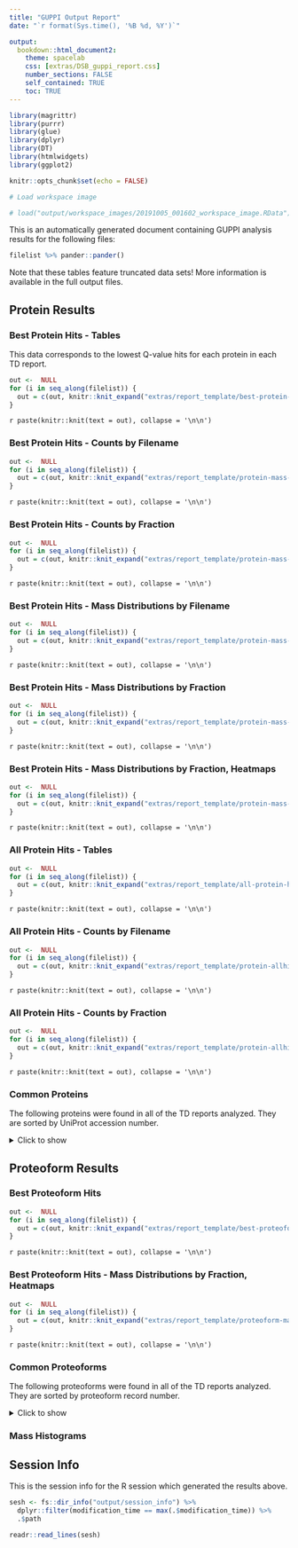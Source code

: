 ```yaml
---
title: "GUPPI Output Report"
date: "`r format(Sys.time(), '%B %d, %Y')`"

output: 
  bookdown::html_document2:
    theme: spacelab
    css: [extras/DSB_guppi_report.css]
    number_sections: FALSE
    self_contained: TRUE
    toc: TRUE
---
```


```r

library(magrittr)
library(purrr)
library(glue)
library(dplyr)
library(DT)
library(htmlwidgets)
library(ggplot2)

knitr::opts_chunk$set(echo = FALSE)
```

```r

# Load workspace image

# load("output/workspace_images/20191005_001602_workspace_image.RData")

```


This is an automatically generated document containing GUPPI analysis results for the following files:

```r

filelist %>% pander::pander()

```

Note that these tables feature truncated data sets! More information is available in the full output files.

## Protein Results

### Best Protein Hits - Tables {.tabset .tabset-fade}

This data corresponds to the lowest Q-value hits for each protein in each TD report.

```r

out <-  NULL
for (i in seq_along(filelist)) {
  out = c(out, knitr::knit_expand("extras/report_template/best-protein-hits-tables.Rmd"))
}

```

`r paste(knitr::knit(text = out), collapse = '\n\n')`

### Best Protein Hits - Counts by Filename {.tabset .tabset-fade}

```r

out <-  NULL
for (i in seq_along(filelist)) {
  out = c(out, knitr::knit_expand("extras/report_template/protein-mass-histograms-01a.Rmd"))
}

```

`r paste(knitr::knit(text = out), collapse = '\n\n')`

### Best Protein Hits - Counts by Fraction {.tabset .tabset-fade}

```r

out <-  NULL
for (i in seq_along(filelist)) {
  out = c(out, knitr::knit_expand("extras/report_template/protein-mass-histograms-01b.Rmd"))
}

```

`r paste(knitr::knit(text = out), collapse = '\n\n')`

### Best Protein Hits - Mass Distributions by Filename {.tabset .tabset-fade}

```r

out <-  NULL
for (i in seq_along(filelist)) {
  out = c(out, knitr::knit_expand("extras/report_template/protein-mass-histograms-02.Rmd"))
}

```

`r paste(knitr::knit(text = out), collapse = '\n\n')`

### Best Protein Hits - Mass Distributions by Fraction {.tabset .tabset-fade}

```r

out <-  NULL
for (i in seq_along(filelist)) {
  out = c(out, knitr::knit_expand("extras/report_template/protein-mass-histograms-03.Rmd"))
}

```

`r paste(knitr::knit(text = out), collapse = '\n\n')`

### Best Protein Hits - Mass Distributions by Fraction, Heatmaps {.tabset .tabset-fade}

```r

out <-  NULL
for (i in seq_along(filelist)) {
  out = c(out, knitr::knit_expand("extras/report_template/protein-mass-heatmap.Rmd"))
}

```

`r paste(knitr::knit(text = out), collapse = '\n\n')`

### All Protein Hits - Tables {.tabset .tabset-fade}

```r

out <-  NULL
for (i in seq_along(filelist)) {
  out = c(out, knitr::knit_expand("extras/report_template/all-protein-hits.Rmd"))
}

```

`r paste(knitr::knit(text = out), collapse = '\n\n')`

### All Protein Hits - Counts by Filename {.tabset .tabset-fade}

```r

out <-  NULL
for (i in seq_along(filelist)) {
  out = c(out, knitr::knit_expand("extras/report_template/protein-allhits-mass-histograms-01a.Rmd"))
}

```

`r paste(knitr::knit(text = out), collapse = '\n\n')`

### All Protein Hits - Counts by Fraction {.tabset .tabset-fade}

```r

out <-  NULL
for (i in seq_along(filelist)) {
  out = c(out, knitr::knit_expand("extras/report_template/protein-allhits-mass-histograms-01b.Rmd"))
}

```

`r paste(knitr::knit(text = out), collapse = '\n\n')`

### Common Proteins

The following proteins were found in all of the TD reports analyzed. They are sorted by UniProt accession number.

<details>
  <summary>Click to show</summary>

```r

accessionlist <- results_protein %>%
  .[1:(length(.) - 1)] %>% 
  map(~.$UNIPROTKB)

Reduce(intersect, accessionlist) %>%
  pander::pandoc.list()

```

</details>

## Proteoform Results

### Best Proteoform Hits {.tabset .tabset-fade}

```r

out <-  NULL
for (i in seq_along(filelist)) {
  out = c(out, knitr::knit_expand("extras/report_template/best-proteoform-hits.Rmd"))
}

```

`r paste(knitr::knit(text = out), collapse = '\n\n')`

### Best Proteoform Hits - Mass Distributions by Fraction, Heatmaps {.tabset .tabset-fade}

```r

out <-  NULL
for (i in seq_along(filelist)) {
  out = c(out, knitr::knit_expand("extras/report_template/proteoform-mass-heatmap.Rmd"))
}

```

`r paste(knitr::knit(text = out), collapse = '\n\n')`

### Common Proteoforms

The following proteoforms were found in all of the TD reports analyzed. They are sorted by proteoform record number.

<details>
  <summary>Click to show</summary>

```r

PFRlist <- results_proteoform %>%
  .[1:(length(.) - 1)] %>% 
  map(~.$ProteoformRecordNum)

Reduce(intersect, PFRlist) %>%
  pander::pandoc.list()

```

</details>

### Mass Histograms

## Session Info

This is the session info for the R session which generated the results above.

```r

sesh <- fs::dir_info("output/session_info") %>% 
  dplyr::filter(modification_time == max(.$modification_time)) %>% 
  .$path

readr::read_lines(sesh)

```
